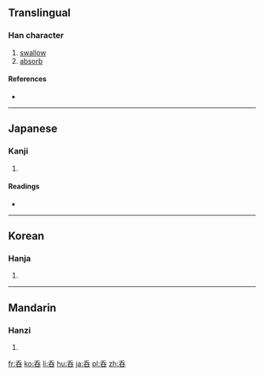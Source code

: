 {{also|吞}}
==Translingual==

===Han character===
{{Han char|rn=30|rad=口|as=04|sn=7|four=|canj=竹大口 (HKR)|ids=⿱[[夭]][[口]]}}

# [[swallow]]
# [[absorb]]

====References====
* {{Han ref|kx=0181.191|hdz=10585.040|uh=5451|ud=21585}}

----

==Japanese==

===Kanji===
{{ja-kanji|grade=|rs=口04}}

# {{defn|lang=ja|sort=口04}}

====Readings====
* {{ja-readings|on=[[どん]] (don), [[とん]] (ton), [[てん]] (ten)|kun=[[のむ]] (nomu)}}

----

==Korean==

===Hanja===
{{ko-hanja|hangeul=탄|rv=tan|mr=t'an}}

# {{defn|lang=ko|sort=口04}}

----

==Mandarin==

===Hanzi===
{{cmn-hanzi|pin=[[ǒu]] ([[ou3]]), [[òu]] ([[ou4]]), [[tūn]] ([[tun1]])|wg=ou<sup>3</sup>, ou<sup>4</sup>, t'un<sup>1</sup>}}

# {{defn|lang=cmn|sort=口04}}

[[fr:呑]]
[[ko:呑]]
[[li:呑]]
[[hu:呑]]
[[ja:呑]]
[[pl:呑]]
[[zh:呑]]
